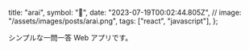   title: "arai",
  symbol: "🐹",
  date: "2023-07-19T00:02:44.805Z",
  //   image: "/assets/images/posts/arai.png",
  tags: ["react", "javascript"],
};

シンプルな一問一答 Web アプリです。
